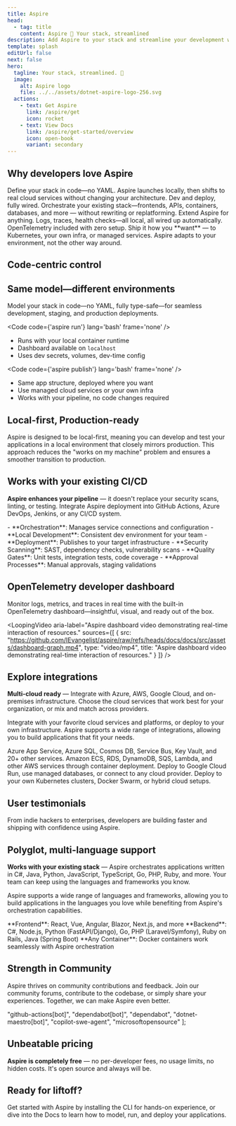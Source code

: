 ```yaml
---
title: Aspire
head:
  - tag: title
    content: Aspire 💫 Your stack, streamlined
description: Add Aspire to your stack and streamline your development workflow with code-first control, modularity, and observability.
template: splash
editUrl: false
next: false
hero:
  tagline: Your stack, streamlined. 💫
  image:
    alt: Aspire logo
    file: ../../assets/dotnet-aspire-logo-256.svg
  actions:
    - text: Get Aspire
      link: /aspire/get
      icon: rocket
    - text: View Docs
      link: /aspire/get-started/overview
      icon: open-book
      variant: secondary
---
```



## Why developers love Aspire

<CardGrid stagger>
  <Card title="Code-centric Control" icon="laptop">
    Define your stack in code—no YAML. Aspire launches locally, then shifts to real cloud services without changing your architecture. Dev and deploy, fully wired.
  </Card>
  <Card title="Modular and Extensible" icon="puzzle">
    Orchestrate your existing stack—frontends, APIs, containers, databases, and more — without rewriting or replatforming. Extend Aspire for anything.
  </Card>
  <Card title="Observability from the Start" icon="magnifier">
    Logs, traces, health checks—all local, all wired up automatically. OpenTelemetry included with zero setup.
  </Card>
  <Card title="Flexible Deployments" icon="rocket">
    Ship it how you **want** — to Kubernetes, your own infra, or managed services. Aspire adapts to your environment, not the other way around.
  </Card>
</CardGrid>

## Code-centric control


<ThreeTierAspire />

## Same model—different environments

Model your stack in code—no YAML, fully type-safe—for seamless development, staging, and production deployments.

<CardGrid>
  <Card title="Local Development" icon="laptop">

  <Code code={'aspire run'} lang='bash' frame='none' />

  - Runs with your local container runtime
  - Dashboard available on `localhost`
  - Uses dev secrets, volumes, dev-time config
  
  <LinkCard href="/aspire/get-started/installation"
            title='Aspire CLI — run'
            description='Run your entire stack locally—instantly orchestrated for development.' />

  </Card>

  <Card title="Production Deployment" icon="rocket">

  <Code code={'aspire publish'} lang='bash' frame='none' />

  - Same app structure, deployed where you want
  - Use managed cloud services or your own infra
  - Works with your pipeline, no code changes required

  <LinkCard href="/aspire/get-started/installation"
            title='Aspire CLI — deploy'
            description='Model your app once—deploy anywhere, from cloud to on-prem.' />

  </Card>
</CardGrid>

## Local-first, Production-ready

Aspire is designed to be local-first, meaning you can develop and test your applications in a local environment that closely mirrors production. This approach reduces the "works on my machine" problem and ensures a smoother transition to production.


<LocalVsProdEnvironments />

## Works with your existing CI/CD

**Aspire enhances your pipeline** — it doesn't replace your security scans, linting, or testing. Integrate Aspire deployment into GitHub Actions, Azure DevOps, Jenkins, or any CI/CD system.

<CardGrid>
  <Card title="What Aspire Adds" icon="approve-check">
    - **Orchestration**: Manages service connections and configuration
    - **Local Development**: Consistent dev environment for your team
    - **Deployment**: Publishes to your target infrastructure
  </Card>
  <Card title="What You Keep" icon="seti:lock">
    - **Security Scanning**: SAST, dependency checks, vulnerability scans
    - **Quality Gates**: Unit tests, integration tests, code coverage
    - **Approval Processes**: Manual approvals, staging validations
  </Card>
</CardGrid>

## OpenTelemetry developer dashboard

Monitor logs, metrics, and traces in real time with the built-in OpenTelemetry dashboard—insightful, visual, and ready out of the box.

<LoopingVideo
  aria-label="Aspire dashboard video demonstrating real-time interaction of resources."
  sources={[
  { 
    src: "https://github.com/IEvangelist/aspire/raw/refs/heads/docs/docs/src/assets/dashboard-graph.mp4",
    type: "video/mp4",
    title: "Aspire dashboard video demonstrating real-time interaction of resources."
  }
]} />

## Explore integrations


**Multi-cloud ready** — Integrate with Azure, AWS, Google Cloud, and on-premises infrastructure. Choose the cloud services that work best for your organization, or mix and match across providers.

<IntegrationGrid />

Integrate with your favorite cloud services and platforms, or deploy to your own infrastructure. Aspire supports a wide range of integrations, allowing you to build applications that fit your needs.

<CardGrid>
  <Card title="Azure Integration" icon="external">
    Azure App Service, Azure SQL, Cosmos DB, Service Bus, Key Vault, and 20+ other services.
  </Card>
  <Card title="AWS Integration" icon="external">
    Amazon ECS, RDS, DynamoDB, SQS, Lambda, and other AWS services through container deployment.
  </Card>
  <Card title="Google Cloud & Others" icon="external">
    Deploy to Google Cloud Run, use managed databases, or connect to any cloud provider.
  </Card>
  <Card title="On-Premises & Hybrid" icon="setting">
    Deploy to your own Kubernetes clusters, Docker Swarm, or hybrid cloud setups.
  </Card>
</CardGrid>

## User testimonials


From indie hackers to enterprises, developers are building faster and shipping with confidence using Aspire.

<TestimonialCarousel />

## Polyglot, multi-language support

**Works with your existing stack** — Aspire orchestrates applications written in C#, Java, Python, JavaScript, TypeScript, Go, PHP, Ruby, and more. Your team can keep using the languages and frameworks you know.


<LanguagesSupported />

Aspire supports a wide range of languages and frameworks, allowing you to build applications in the languages you love while benefiting from Aspire's orchestration capabilities.

<Card title="Language Flexibility" icon="seti:json">
  **Frontend**: React, Vue, Angular, Blazor, Next.js, and more  
  **Backend**: C#, Node.js, Python (FastAPI/Django), Go, PHP (Laravel/Symfony), Ruby on Rails, Java (Spring Boot)  
  **Any Container**: Docker containers work seamlessly with Aspire orchestration
</Card>

## Strength in Community

Aspire thrives on community contributions and feedback. Join our community forums, contribute to the codebase, or simply share your experiences. Together, we can make Aspire even better.


  "github-actions[bot]",
  "dependabot[bot]",
  "dependabot",
  "dotnet-maestro[bot]",
  "copilot-swe-agent",
  "microsoftopensource"
];


<ContributorList githubRepo="dotnet/aspire" ignore={ignore} />

## Unbeatable pricing

**Aspire is completely free** — no per-developer fees, no usage limits, no hidden costs. It's open source and always will be.


<PricingCardGrid />

## Ready for liftoff?

Get started with Aspire by installing the CLI for hands-on experience, or dive into the Docs to learn how to model, run, and deploy your applications.

<CardGrid>
  <LinkCard
    icon="rocket"
    href="/aspire/get-started/installation"
    title="Get Aspire"
    description="Install Aspire and streamline your workflow."
  />
  <LinkCard
    icon="open-book"
    variant="secondary"
    href="/aspire/get-started/overview"
    title="View Docs"
    description="Learn how to model, run, and deploy apps with Aspire."
  />
</CardGrid>
